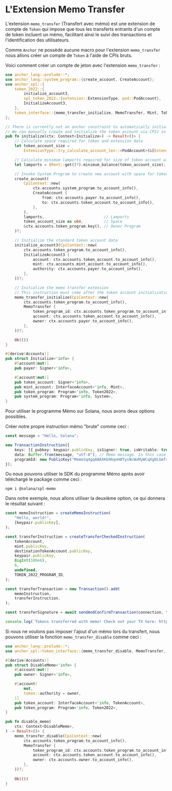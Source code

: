 
# L'Extension Memo Transfer

L'extension `memo_transfer` (Transfert avec mémo) est une extension de compte de `Token` qui impose que tous les transferts entrants d'un compte de token incluent un mémo, facilitant ainsi le suivi des transactions et l'identification des utilisateurs.

<ArticleSection name="Initialisation du Compte de Jeton" id="initializing-the-token-account" level="h2" />

Comme `Anchor` ne possède aucune macro pour l'extension `memo_transfer` nous allons créer un compte de `Token` à l'aide de CPIs bruts.

Voici comment créer un compte de jeton avec l'extension `memo_transfer` :

```rust
use anchor_lang::prelude::*;
use anchor_lang::system_program::{create_account, CreateAccount};
use anchor_spl::{
    token_2022::{
        initialize_account3,
        spl_token_2022::{extension::ExtensionType, pod::PodAccount},
        InitializeAccount3,
    },
    token_interface::{memo_transfer_initialize, MemoTransfer, Mint, Token2022},
};

// There is currently not an anchor constraint to automatically initialize the MemoTransfer extension
// We can manually create and initialize the token account via CPIs in the instruction handler
pub fn initialize(ctx: Context<Initialize>) -> Result<()> {
    // Calculate space required for token and extension data
    let token_account_size =
        ExtensionType::try_calculate_account_len::<PodAccount>(&[ExtensionType::MemoTransfer])?;

    // Calculate minimum lamports required for size of token account with extensions
    let lamports = (Rent::get()?).minimum_balance(token_account_size);

    // Invoke System Program to create new account with space for token account and extension data
    create_account(
        CpiContext::new(
            ctx.accounts.system_program.to_account_info(),
            CreateAccount {
                from: ctx.accounts.payer.to_account_info(),
                to: ctx.accounts.token_account.to_account_info(),
            },
        ),
        lamports,                          // Lamports
        token_account_size as u64,         // Space
        &ctx.accounts.token_program.key(), // Owner Program
    )?;

    // Initialize the standard token account data
    initialize_account3(CpiContext::new(
        ctx.accounts.token_program.to_account_info(),
        InitializeAccount3 {
            account: ctx.accounts.token_account.to_account_info(),
            mint: ctx.accounts.mint_account.to_account_info(),
            authority: ctx.accounts.payer.to_account_info(),
        },
    ))?;

    // Initialize the memo transfer extension
    // This instruction must come after the token account initialization
    memo_transfer_initialize(CpiContext::new(
        ctx.accounts.token_program.to_account_info(),
        MemoTransfer {
            token_program_id: ctx.accounts.token_program.to_account_info(),
            account: ctx.accounts.token_account.to_account_info(),
            owner: ctx.accounts.payer.to_account_info(),
        },
    ))?;

    Ok(())
}

#[derive(Accounts)]
pub struct Initialize<'info> {
    #[account(mut)]
    pub payer: Signer<'info>,

    #[account(mut)]
    pub token_account: Signer<'info>,
    pub mint_account: InterfaceAccount<'info, Mint>,
    pub token_program: Program<'info, Token2022>,
    pub system_program: Program<'info, System>,
}
```

<ArticleSection name="Transfert de Jetons avec un Mémo" id="transferring-token-with-a-memo" level="h2" />

Pour utiliser le programme Mémo sur Solana, nous avons deux options possibles.

Créer notre propre instruction mémo "brute" comme ceci :

```ts
const message = "Hello, Solana";

new TransactionInstruction({
    keys: [{ pubkey: keypair.publicKey, isSigner: true, isWritable: true }],
    data: Buffer.from(message, "utf-8"), // Memo message. In this case it is "Hello, Solana"
    programId: new PublicKey("MemoSq4gqABAXKb96qnH8TysNcWxMyWCqXgDLGmfcHr"), // Memo program that validates keys and memo message
});
```

Ou nous pouvons utiliser le SDK du programme Mémo après avoir téléchargé le package comme ceci : 

```
npm i @solana/spl-memo
```

Dans notre exemple, nous allons utiliser la deuxième option, ce qui donnera le résultat suivant :

```ts
const memoInstruction = createMemoInstruction(
    "Hello, world!",
    [keypair.publicKey],
);

const transferInstruction = createTransferCheckedInstruction(
    tokenAccount,
    mint.publicKey,
    destinationTokenAccount.publicKey,
    keypair.publicKey,
    BigInt(100e6),
    6,
    undefined,
    TOKEN_2022_PROGRAM_ID,
);

const transferTransaction = new Transaction().add(
    memoInstruction,
    transferInstruction,
);

const transferSignature = await sendAndConfirmTransaction(connection, transferTransaction, [keypair]);

console.log(`Tokens transferred with memo! Check out your TX here: https://explorer.solana.com/tx/${transferSignature}?cluster=devnet`);
```

<ArticleSection name="Désactiver et Activer le Mémo" id="disabling-and-enabling-the-memo" level="h2" />

Si nous ne voulons pas imposer l'ajout d'un mémo lors du transfert, nous pouvons utiliser la fonction `memo_transfer_disable` comme ceci :

```rust
use anchor_lang::prelude::*;
use anchor_spl::token_interface::{memo_transfer_disable, MemoTransfer, Token, Mint, Token2022};

#[derive(Accounts)]
pub struct DisableMemo<'info> {
    #[account(mut)]
    pub owner: Signer<'info>,

    #[account(
        mut,
        token::authority = owner,
    )]
    pub token_account: InterfaceAccount<'info, TokenAccount>,
    pub token_program: Program<'info, Token2022>,
}

pub fn disable_memo(
    ctx: Context<DisableMemo>,
) -> Result<()> {
    memo_transfer_disable(CpiContext::new(
        ctx.accounts.token_program.to_account_info(),
        MemoTransfer {
            token_program_id: ctx.accounts.token_program.to_account_info(),
            account: ctx.accounts.token_account.to_account_info(),
            owner: ctx.accounts.owner.to_account_info(),
        },
    ))?;
    
    Ok(())
}
```